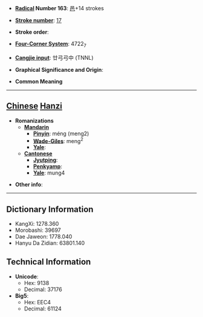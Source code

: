 * '''[[Wiktionary:Chinese radical index| Radical]] Number 163''': [[Wiktionary:Chinese radical index 邑|邑]]+14 strokes

* '''[[Wiktionary:Chinese total strokes index|Stroke number]]''': [[Wiktionary:Chinese total strokes index 17|17]]

* '''Stroke order''': 

* '''[[Wiktionary:Chinese four corner index|Four-Corner System]]''': 4722<sub>7</sub>

* '''[[Wiktionary:Chinese Cangjie index|Cangjie input]]''': 廿弓弓中 (TNNL)

* '''Graphical Significance and Origin''': 

* '''Common Meaning'''

----

== [[Chinese]] [[Hanzi]] ==

* '''Romanizations'''
** '''[[Mandarin]]'''
*** '''[[Pinyin]]''': méng (meng2)
*** '''[[Wade-Giles]]''': meng<sup>2</sup>
*** '''[[Yale]]''': 
** '''[[Cantonese]]'''
*** '''[[Jyutping]]''':
*** '''[[Penkyamp]]''': 
*** '''[[Yale]]''': mung4

* '''Other info''': 

----

== Dictionary Information ==

* KangXi: 1278.360
* Morobashi: 39697
* Dae Jaweon: 1778.040
* Hanyu Da Zidian: 63801.140

== Technical Information ==

* '''Unicode''':
** Hex: 9138
** Decimal: 37176
* '''Big5''':
** Hex: EEC4
** Decimal: 61124
